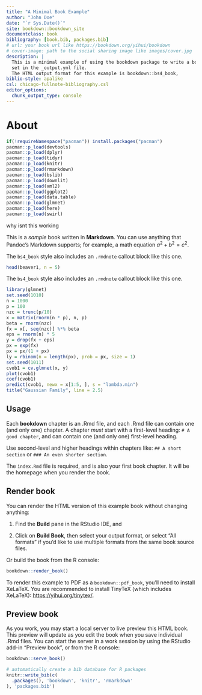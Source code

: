 ```yaml
--- 
title: "A Minimal Book Example"
author: "John Doe"
date: "`r Sys.Date()`"
site: bookdown::bookdown_site
documentclass: book
bibliography: [book.bib, packages.bib]
# url: your book url like https://bookdown.org/yihui/bookdown
# cover-image: path to the social sharing image like images/cover.jpg
description: |
  This is a minimal example of using the bookdown package to write a book.
  set in the _output.yml file.
  The HTML output format for this example is bookdown::bs4_book,
biblio-style: apalike
csl: chicago-fullnote-bibliography.csl
editor_options: 
  chunk_output_type: console
---
```


# About

```r
if(!requireNamespace("pacman")) install.packages("pacman")
pacman::p_load(devtools)
pacman::p_load(dplyr)
pacman::p_load(tidyr)
pacman::p_load(knitr)
pacman::p_load(rmarkdown)
pacman::p_load(bslib)
pacman::p_load(downlit)
pacman::p_load(xml2)
pacman::p_load(ggplot2)
pacman::p_load(data.table)
pacman::p_load(glmnet)
pacman::p_load(here)
pacman::p_load(swirl)

```


why isnt this working 
\begin{tabular}{ |p{0.2cm}|p{0.9cm}|p{3cm}|p{3cm}|p{3cm}|  }
\hline
\multicolumn{5}{|c|}{Part I} \\
\hline
Week & Date & Topic &  References & Slides  \\
\hline
1 & Sept 2 & Introduction to inferential statistics and motivating examples & \href{http://www.stat.cmu.edu/~ryantibs/papers/sparsitynn.pdf}{Chapter 1}, Rosner Chapter 1, DVB Chapter 3    & 001-parameters.pdf  \\
\hline
\rowcolor{grayBackground}
2 & Sept 7 &  &  &   \\
\rowcolor{grayBackground}
 & Sept 9 &  &  &   \\
\hline 
3 & Sept 14 &  simpson's paradox unravelled (hernan IJE 2011)&  &   \\
 & Sept 16 &  &  &   \\
\hline
\rowcolor{grayBackground}
4 & Sept 21 &  &  &   \\
\rowcolor{grayBackground}
 & Sept 23 &  &  &   \\
\hline
5 & Sept 28 &  &  &   \\
  & Sept 30 &  &  &   \\
\hline
\rowcolor{grayBackground}
6 & Oct 5 &  &  &   \\
\rowcolor{grayBackground}
 & Oct 7 &  &  &   \\
\hline
7 & Oct 12 &  &  &   \\
 & Oct 14 &  &  &   \\
\hline
\rowcolor{grayBackground}
8 & Oct 19 &  &  &   \\
\rowcolor{grayBackground}
 & Oct 21 &  &  &   \\
\hline
9 & Oct 26 &  &  &   \\
 & Oct 28 &  &  &   \\
\hline
\rowcolor{grayBackground}
10 & Nov 2 &  &  &   \\
\rowcolor{grayBackground}
 & Nov 4 &  &  &   \\
\hline
11 & Nov 9 &  &  &   \\
 & Nov 11 &  &  &   \\
\hline
\rowcolor{grayBackground}
12 & Nov 16 &  &  &   \\
\rowcolor{grayBackground}
 & Nov 18 &  &  &   \\
\hline
13 & Nov 23 &  &  &   \\
 & Nov 25 &  &  &   \\
\hline
\rowcolor{grayBackground}
14 & Nov 30 &  &  &   \\
\rowcolor{grayBackground}
 & Dec 2 &  &  &   \\
\hline
\end{tabular}

This is a _sample_ book written in **Markdown**. You can use anything that Pandoc's Markdown supports; for example, a math equation $a^2 + b^2 = c^2$.

::: {.rmdnote}
The `bs4_book` style also includes an `.rmdnote` callout block
like this one.

```r
head(beaver1, n = 5)
```

:::


::: {.rmdcaution}
The `bs4_book` style also includes an `.rmdnote` callout block
like this one.

```r
library(glmnet)
set.seed(1010)
n = 1000
p = 100
nzc = trunc(p/10)
x = matrix(rnorm(n * p), n, p)
beta = rnorm(nzc)
fx = x[, seq(nzc)] %*% beta
eps = rnorm(n) * 5
y = drop(fx + eps)
px = exp(fx)
px = px/(1 + px)
ly = rbinom(n = length(px), prob = px, size = 1)
set.seed(1011)
cvob1 = cv.glmnet(x, y)
plot(cvob1)
coef(cvob1)
predict(cvob1, newx = x[1:5, ], s = "lambda.min")
title("Gaussian Family", line = 2.5)
```

:::


## Usage 

Each **bookdown** chapter is an .Rmd file, and each .Rmd file can contain one (and only one) chapter. A chapter *must* start with a first-level heading: `# A good chapter`, and can contain one (and only one) first-level heading.

Use second-level and higher headings within chapters like: `## A short section` or `### An even shorter section`.

The `index.Rmd` file is required, and is also your first book chapter. It will be the homepage when you render the book.

## Render book

You can render the HTML version of this example book without changing anything:

1. Find the **Build** pane in the RStudio IDE, and

1. Click on **Build Book**, then select your output format, or select "All formats" if you'd like to use multiple formats from the same book source files.

Or build the book from the R console:

```r
bookdown::render_book()
```

To render this example to PDF as a `bookdown::pdf_book`, you'll need to install XeLaTeX. You are recommended to install TinyTeX (which includes XeLaTeX): <https://yihui.org/tinytex/>.

## Preview book

As you work, you may start a local server to live preview this HTML book. This preview will update as you edit the book when you save individual .Rmd files. You can start the server in a work session by using the RStudio add-in "Preview book", or from the R console:

```r
bookdown::serve_book()
```


```r
# automatically create a bib database for R packages
knitr::write_bib(c(
  .packages(), 'bookdown', 'knitr', 'rmarkdown'
), 'packages.bib')
```

